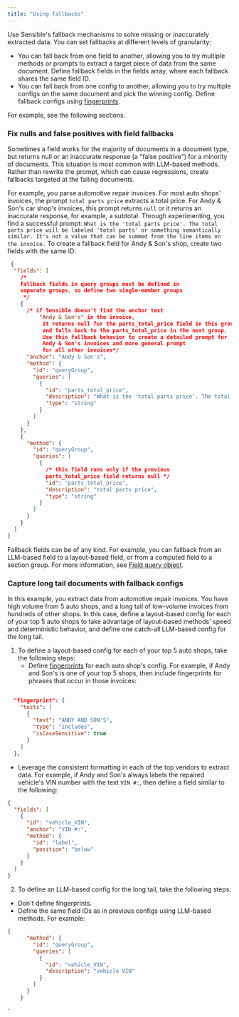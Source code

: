 ```yaml
---
title: "Using fallbacks"
---
```



Use Sensible's fallback mechanisms to solve missing or inaccurately extracted data. You can set fallbacks at different levels of granularity: 

* You can fall back from one field to another, allowing you to try multiple methods or prompts to extract a target piece of data from the same document. Define fallback fields in the fields array, where each fallback shares the same field ID.
* You can fall back from one config to another, allowing you to try multiple configs on the same document and pick the winning config. Define fallback configs using [fingerprints](/senseml-reference/config-settings/fingerprint).

For example, see the following sections.

### Fix nulls and false positives with field fallbacks

Sometimes a field works for the majority of documents in a document type, but returns null or an inaccurate response (a "false positive") for a minority of documents. This situation is most common with LLM-based methods. Rather than rewrite the prompt, which can cause regressions, create fallbacks targeted at the failing documents.

For example, you parse automotive repair invoices. For most auto shops' invoices, the prompt `total parts price` extracts a total price. For Andy & Son's car shop's invoices, this prompt returns `null` or it returns an inaccurate response, for example, a subtotal. Through experimenting, you find a successful prompt: `What is the 'total parts price'. The total parts price will be labeled 'total parts' or something semantically similar. It's not a value that can be summed from the line items on the invoice.` To create a fallback field for Andy & Son's shop, create two fields with the same ID:


```json JSON
 {
  "fields": [
    /*
    fallback fields in query groups must be defined in
    separate groups, so define two single-member groups
     */
    {
      /* if Sensible doesn't find the anchor text 
          "Andy & Son's" in the invoice,
           it returns null for the parts_total_price field in this group
           and falls back to the parts_total_price in the next group.
           Use this fallback behavior to create a detailed prompt for 
           Andy & Son's invoices and more general prompt
           for all other invoices*/
      "anchor": "Andy & Son's",
      "method": {
        "id": "queryGroup",
        "queries": [
          {
            "id": "parts_total_price",
            "description": "What is the 'total parts price'. The total parts price will be labeled 'total parts' or something semantically similar.  It's not a value that can be summed from the line items on the invoice",
            "type": "string"
          }
        ]
      }
    },
    {
      "method": {
        "id": "queryGroup",
        "queries": [
          {
            /* this field runs only if the previous
            parts_total_price field returns null */
            "id": "parts_total_price",
            "description": "total parts price",
            "type": "string"
          }
        ]
      }
    }
  ]
}
```
Fallback fields can be of any kind. For example, you can fallback from an LLM-based field to a layout-based field, or from a computed field to a section group. For more information, see [Field query object](/senseml-reference/field-query-object/index).

### Capture long tail documents with fallback configs

In this example, you extract data from automotive repair invoices. You have high volume from 5 auto shops, and a long tail of low-volume invoices from hundreds of other shops. In this case, define a layout-based config for each of your top 5 auto shops to take advantage of layout-based methods' speed and deterministic behavior, and define one catch-all LLM-based config for the long tail.

1. To define a layout-based config for each of your top 5 auto shops, take the following steps:  
   * Define [fingerprints](/senseml-reference/config-settings/fingerprint) for each auto shop's config. For example, if Andy and Son's is one of your top 5 shops, then include fingerprints for phrases that occur in those invoices:  

```JSON JSON 
  
  "fingerprint": {  
    "tests": [  
      {  
        "text": "ANDY AND SON'S",  
        "type": "includes",  
        "isCaseSensitive": true  
      }  
    ]  
  },  
```
   * Leverage the consistent formatting in each of the top vendors to extract data. For example, if Andy and Son's always labels the repaired vehicle's VIN number with the text `VIN #:`, then define a field similar to the following:  
   
   ```JSON JSON 
   {  
     "fields": [  
       {  
         "id": "vehicle_VIN",  
         "anchor": "VIN #:",  
         "method": {  
           "id": "label",  
           "position": "below"  
         }  
       }  
     ]  
   }  
   ```
   2. To define an LLM-based config for the long tail, take the following steps:  
   * Don't define fingerprints.  
   * Define the same field IDs as in previous configs using LLM-based methods. For example:  
    
   ```JSON JSON 
   {  
         "method": {  
           "id": "queryGroup",  
           "queries": [  
             {  
               "id": "vehicle_VIN",  
               "description": "vehicle VIN"  
             }  
           ]  
         }  
       }  
   ```

`
